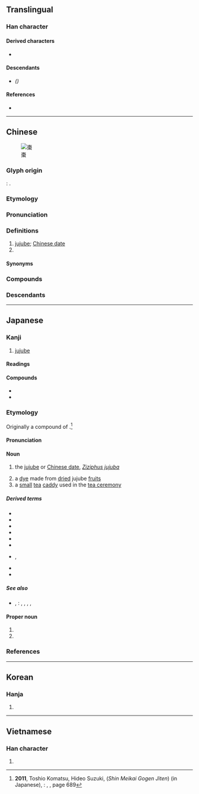 {{also|枣}}
{{character info}}
==Translingual==

===Han character===
{{Han char|rn=75|rad=木|as=08|sn=12|four=50902|canj=DBDB,XDBDB|ids=⿱朿朿}}

====Derived characters====
* {{l|mul|[[𪦡]], [[𭫼]], [[𫓇]], [[𤒗]], [[𫼄]], [[𮐿]]}}

====Descendants====
* {{l|mul|[[枣]]}} ''({{w|simplified Chinese}})''

====References====
* {{Han ref|kx=0532.180|dkj=14937|dj=0920.240|hdz=21228.010|uh=68D7|ud=26839|bh=B4C7|bd=46279}}

----

==Chinese==
{{zh-forms|s=枣|alt=栆}}
{{zh-wp|zh:棗|en:Jujube}}
[[File:Azufaifas_fcm.jpg|thumb|棗]]

===Glyph origin===
{{Han etym}}
{{liushu|ic}}: {{zh-etym-double|朿|thorn}}.

===Etymology===
{{rfe|zh}}

===Pronunciation===
{{zh-pron
|m=zǎo,er=y
|m-s=zao3
|c=zou2
|c-t=dau2
|g=zau3
|h=pfs=chó;gd=zau3
|j=zau2
|mb=cǎu
|md=cō̤
|mn=ml,tp,kh,tn,tc,hc,lk,sx,yl,km,mg:chó/qz:chó͘
|mn_note=Quanzhou: chó - vernacular; chó͘ - literary
|mn-t=zo2
|w=2tsau
|x=zau3
|mc=y
|oc=y
|cat=n,pn
}}

===Definitions===
{{zh-hanzi}}

# [[jujube]]; [[Chinese date]]
# {{surname|zh}}

====Synonyms====
{{zh-dial}}

===Compounds===
{{zh-der|紅棗|蜜棗|椰棗|囫圇吞棗|交梨火棗|嘎嘎棗兒|吃黑棗兒|棗子|梨棗|災梨禍棗|拔葵啖棗|棗椰子|禍棗災梨|棗糕|海棗|棗泥|棗騮|棗紅色|棗核臉|棗本|沙棗|金絲棗|羊棗|肉棗兒|酸棗子|黑棗|重棗|面如重棗|讓棗推梨|鶻崙吞棗|酸棗|棗店|棗陽|嫁棗}}

===Descendants===
{{CJKV||||táo}}

----

==Japanese==

===Kanji===
{{ja-kanji|grade=|rs=木08}}
# [[jujube]]

====Readings====
{{ja-readings
|goon=そう<さう
|kanon=そう<さう
|kun=なつめ-
}}

====Compounds====
* {{ja-r|酸棗|さんそう}}
* {{ja-r|大棗|たいそう}}

===Etymology===
<div style="float:right;">
{{wp|lang=ja|ナツメ}}
{{wp|Jujube}}
</div>
{{ja-kanjitab|なつめ|yomi=kun}}

Originally a compound of {{compound|ja|sort=なつめ|夏|tr1=natsu|t1=[[summer]]|芽|tr2=me|t2=[[bud]], [[sprout]]|nocat=1}}.<ref>'''2011''', Toshio Komatsu, Hideo Suzuki, {{lang|ja|新明解語源辞典}} (''Shin Meikai Gogen Jiten'') (in Japanese), {{w|Tokyo|Tōkyō}}: {{w|Sanseidō}}, {{ISBN|978-4-385-13990-6}}, page 689</ref>

====Pronunciation====
{{ja-pron|y=k|なつめ|acc=0|acc_ref=DJR}}

====Noun====
{{ja-noun|なつめ|ナツメ}}

# the [[jujube]] or [[Chinese date]], ''[[Ziziphus jujuba]]''
#: {{hyper|ja|黒梅擬|tr=kuroumemodoki}}
# a [[dye]] made from [[dry|dried]] jujube [[fruit]]s
# a [[small]] [[tea]] [[caddy]] used in the [[tea ceremony]]

=====Derived terms=====
{{der-top}}
* {{ja-r|棗%貝|ナツメ%ガイ}}
* {{ja-r|棗%形 手水%鉢|なつめ%-がた ちょうず%ばち}}
* {{ja-r|棗%玉|^なつめ%だま}}
* {{ja-r|棗 椰%子|ナツメ ヤ%シ|[[date palm]]|pos={{taxlink|Phoenix dactylifera​|species|ver=180130}}}}
* {{ja-r|唐%棗|から%-なつめ}}
* {{ja-r|小%棗|こ%なつめ}}
* {{ja-r|核太 棗|サネブト ナツメ|rom=-}}, {{ja-r|酸 棗|サネブト ナツメ}}
* {{ja-r|浜 棗|ハマ ナツメ}}
* {{ja-r|平 棗|ひら なつめ}}
{{der-bottom}}

=====See also=====
* {{ja-r|五果|ごか|rom=-}}, {{ja-r|五菓|ごか|[[five]] [[fruit]]s}}: {{ja-r|桃|もも|[[peach]]}}, {{ja-r|李|すもも|{{vern|Prunus salicina|Japanese plum}}}}, {{ja-r|杏|あんず|[[apricot]]}}, {{ja-r|棗|なつめ|'''jujube'''}}, {{ja-r|栗|くり|{{vern|Japanese chestnut}}}}

====Proper noun====
{{ja-pos|proper|なつめ}}

# {{given name|ja|female|A=a|sort=なつめ}}
# {{surname|ja|A=a|nodot=1|sort=なつめ}}

===References===
<references/>

----

==Korean==

===Hanja===
{{ko-hanja|hangeul=조|eumhun=|rv=jo|mr=cho|y=co}}

# {{rfdef|ko|sort=木08}}

----

==Vietnamese==

===Han character===
{{vi-readings|reading=táo, táu, tảo|rs=木08}}

# {{rfdef|vi|sort=木08}}